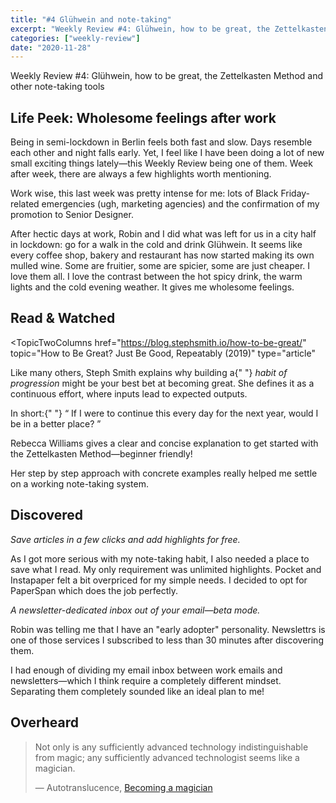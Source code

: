 ---
title: "#4 Glühwein and note-taking"
excerpt: "Weekly Review #4: Glühwein, how to be great, the Zettelkasten Method and other note-taking tools"
categories: ["weekly-review"]
date: "2020-11-28"
---

<Flex>
  <Column double>
    <FeaturedImage
      artistHref="https://github.com/lisacharlotterost/talk-slides/blob/master/2011_WhatToConsiderWhenConsideringDataVisRules.pdf"
      imageSrc="https://raw.githubusercontent.com/lisacharlotterost/talk-slides/master/0000_gifs/2011_WhatToConsiderWhenConsideringDataVisRules.gif"
      imageAlt="What To Consider When Considering Data Vis Rules by Lisa Charlotte Ros"
      artistName="Lisa Charlotte Ros"
    />
  </Column>
  <Column>
    <p>
      Weekly Review #4: Glühwein, how to be great, the Zettelkasten Method and
      other note-taking tools
    </p>
  </Column>
</Flex>

## Life Peek: Wholesome feelings after work

Being in semi-lockdown in Berlin feels both fast and slow. Days resemble each other and night falls early. Yet, I feel like I have been doing a lot of new small exciting things lately—this Weekly Review being one of them. Week after week, there are always a few highlights worth mentioning.

Work wise, this last week was pretty intense for me: lots of Black Friday-related emergencies (ugh, marketing agencies) and the confirmation of my promotion to Senior Designer.

After hectic days at work, Robin and I did what was left for us in a city half in lockdown: go for a walk in the cold and drink Glühwein. It seems like every coffee shop, bakery and restaurant has now started making its own mulled wine. Some are fruitier, some are spicier, some are just cheaper. I love them all. I love the contrast between the hot spicy drink, the warm lights and the cold evening weather. It gives me wholesome feelings.

## Read & Watched

<TopicTwoColumns
  href="https://blog.stephsmith.io/how-to-be-great/"
  topic="How to Be Great? Just Be Good, Repeatably (2019)"
  type="article"
>
  <p>
    Like many others, Steph Smith explains why building a{" "}
    <em>habit of progression</em>
    might be your best bet at becoming great. She defines it as a continuous effort,
    where inputs lead to expected outputs.
  </p>
  <p>
    In short:{" "}
    <q>
      If I were to continue this every day for the next year, would I be in a
      better place?
    </q>
  </p>
</TopicTwoColumns>
<TopicTwoColumns
  href="https://medium.com/@rebeccawilliams9941/the-zettelkasten-method-examples-to-help-you-get-started-8f8a44fa9ae6"
  topic="The Zettelkasten Method: Examples to help you get started. (2020)"
  type="article"
>
  <p>
    Rebecca Williams gives a clear and concise explanation to get started with
    the Zettelkasten Method—beginner friendly!
  </p>
  <p>
    Her step by step approach with concrete examples really helped me settle on
    a working note-taking system.
  </p>
</TopicTwoColumns>

## Discovered

<TopicTwoColumns href="https://www.paperspan.com/" topic="PaperSpan">
  <p>
    <em>Save articles in a few clicks and add highlights for free.</em>
  </p>
  <p>
    As I got more serious with my note-taking habit, I also needed a place to
    save what I read. My only requirement was unlimited highlights. Pocket and
    Instapaper felt a bit overpriced for my simple needs. I decided to opt for
    PaperSpan which does the job perfectly.
  </p>
</TopicTwoColumns>
<TopicTwoColumns href="https://newslettrs.app/" topic="Newslettrs">
  <p>
    <em>A newsletter-dedicated inbox out of your email—beta mode.</em>
  </p>
  <p>
    Robin was telling me that I have an "early adopter" personality. Newslettrs
    is one of those services I subscribed to less than 30 minutes after
    discovering them.
  </p>
  <p>
    I had enough of dividing my email inbox between work emails and
    newsletters—which I think require a completely different mindset. Separating
    them completely sounded like an ideal plan to me!
  </p>
</TopicTwoColumns>

## Overheard

> Not only is any sufficiently advanced technology indistinguishable from magic; any sufficiently advanced technologist seems like a magician.
>
> — Autotranslucence, [Becoming a magician](https://autotranslucence.wordpress.com/2018/03/30/becoming-a-magician/)
